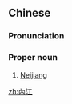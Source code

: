 {{also|内江}}
==Chinese==
{{zh-forms|s=内江}}

===Pronunciation===
{{zh-pron
|m=Nèijiāng
|c=noi6 gong1
|cat=pn
}}

===Proper noun===
{{zh-proper noun}}

# [[Neijiang]]

{{zh-cat|Cities}}

[[zh:內江]]